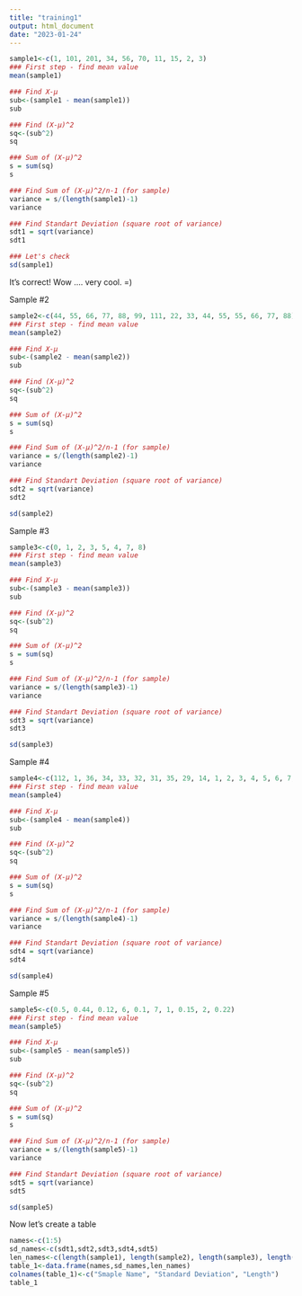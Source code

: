 ```yaml
---
title: "training1"
output: html_document
date: "2023-01-24"
---
```


```r
sample1<-c(1, 101, 201, 34, 56, 70, 11, 15, 2, 3)
### First step - find mean value
mean(sample1)
```
```r
### Find X-μ
sub<-(sample1 - mean(sample1))
sub
```
```r
### Find (X-μ)^2
sq<-(sub^2)
sq
```
```r
### Sum of (X-μ)^2
s = sum(sq)
s
```
```r
### Find Sum of (X-μ)^2/n-1 (for sample)
variance = s/(length(sample1)-1)
variance
```
```r
### Find Standart Deviation (square root of variance)
sdt1 = sqrt(variance)
sdt1
```
```r
### Let's check
sd(sample1)
```
It's correct! Wow .... very cool. =)

Sample #2
```r
sample2<-c(44, 55, 66, 77, 88, 99, 111, 22, 33, 44, 55, 55, 66, 77, 88)
### First step - find mean value
mean(sample2)

### Find X-μ
sub<-(sample2 - mean(sample2))
sub

### Find (X-μ)^2
sq<-(sub^2)
sq

### Sum of (X-μ)^2
s = sum(sq)
s

### Find Sum of (X-μ)^2/n-1 (for sample)
variance = s/(length(sample2)-1)
variance

### Find Standart Deviation (square root of variance)
sdt2 = sqrt(variance)
sdt2
```
```r
sd(sample2)
```
Sample #3
```r
sample3<-c(0, 1, 2, 3, 5, 4, 7, 8)
### First step - find mean value
mean(sample3)

### Find X-μ
sub<-(sample3 - mean(sample3))
sub

### Find (X-μ)^2
sq<-(sub^2)
sq

### Sum of (X-μ)^2
s = sum(sq)
s

### Find Sum of (X-μ)^2/n-1 (for sample)
variance = s/(length(sample3)-1)
variance

### Find Standart Deviation (square root of variance)
sdt3 = sqrt(variance)
sdt3
```
```r
sd(sample3)
```
Sample #4
```r
sample4<-c(112, 1, 36, 34, 33, 32, 31, 35, 29, 14, 1, 2, 3, 4, 5, 6, 7, 8, 9, 10)
### First step - find mean value
mean(sample4)

### Find X-μ
sub<-(sample4 - mean(sample4))
sub

### Find (X-μ)^2
sq<-(sub^2)
sq

### Sum of (X-μ)^2
s = sum(sq)
s

### Find Sum of (X-μ)^2/n-1 (for sample)
variance = s/(length(sample4)-1)
variance

### Find Standart Deviation (square root of variance)
sdt4 = sqrt(variance)
sdt4
```
```r
sd(sample4)
```
Sample #5
```r
sample5<-c(0.5, 0.44, 0.12, 6, 0.1, 7, 1, 0.15, 2, 0.22)
### First step - find mean value
mean(sample5)

### Find X-μ
sub<-(sample5 - mean(sample5))
sub

### Find (X-μ)^2
sq<-(sub^2)
sq

### Sum of (X-μ)^2
s = sum(sq)
s

### Find Sum of (X-μ)^2/n-1 (for sample)
variance = s/(length(sample5)-1)
variance

### Find Standart Deviation (square root of variance)
sdt5 = sqrt(variance)
sdt5
```
```r
sd(sample5)
```
Now let's create a table

```r
names<-c(1:5)
sd_names<-c(sdt1,sdt2,sdt3,sdt4,sdt5)
len_names<-c(length(sample1), length(sample2), length(sample3), length(sample4), length(sample5))
table_1<-data.frame(names,sd_names,len_names)
colnames(table_1)<-c("Smaple Name", "Standard Deviation", "Length")
table_1
```


